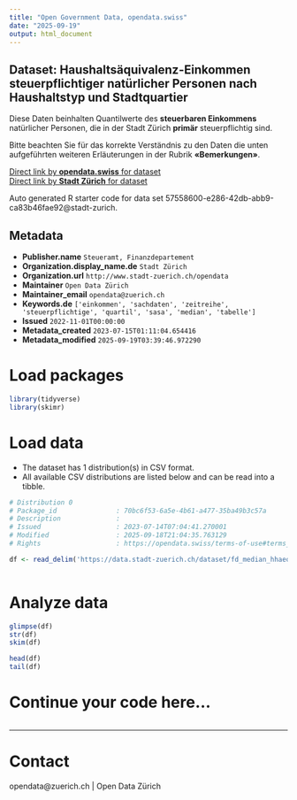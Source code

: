 ```yaml
---
title: "Open Government Data, opendata.swiss"
date: "2025-09-19"
output: html_document
---
```


## Dataset: Haushaltsäquivalenz-Einkommen steuerpflichtiger natürlicher Personen nach Haushaltstyp und Stadtquartier


Diese Daten beinhalten Quantilwerte des **steuerbaren Einkommens** natürlicher Personen, die in der Stadt Zürich **primär** steuerpflichtig sind. 

Bitte beachten Sie für das korrekte Verständnis zu den Daten die unten aufgeführten weiteren Erläuterungen in der Rubrik **«Bemerkungen»**.



[Direct link by **opendata.swiss** for dataset](https://opendata.swiss/de/dataset/haushaltsaquivalenz-einkommen-steuerpflichtiger-naturlicher-personen-nach-haushaltstyp-stadtqua)<br>
[Direct link by **Stadt Zürich** for dataset](https://data.stadt-zuerich.ch/dataset/fd_median_hhaequeinkommen_quartier_od100a)

Auto generated R starter code for data set 57558600-e286-42db-abb9-ca83b46fae92@stadt-zurich.

## Metadata

- **Publisher.name** `Steueramt, Finanzdepartement`
- **Organization.display_name.de** `Stadt Zürich`
- **Organization.url** `http://www.stadt-zuerich.ch/opendata`
- **Maintainer** `Open Data Zürich`
- **Maintainer_email** `opendata@zuerich.ch`
- **Keywords.de** `['einkommen', 'sachdaten', 'zeitreihe', 'steuerpflichtige', 'quartil', 'sasa', 'median', 'tabelle']`
- **Issued** `2022-11-01T00:00:00`
- **Metadata_created** `2023-07-15T01:11:04.654416`
- **Metadata_modified** `2025-09-19T03:39:46.972290`


# Load packages

```r

library(tidyverse)
library(skimr)

```

# Load data

-   The dataset has 1 distribution(s) in CSV format.
-   All available CSV distributions are listed below and can be read into a tibble.

```r

# Distribution 0
# Package_id               : 70bc6f53-6a5e-4b61-a477-35ba49b3c57a
# Description              : 
# Issued                   : 2023-07-14T07:04:41.270001
# Modified                 : 2025-09-18T21:04:35.763129
# Rights                   : https://opendata.swiss/terms-of-use#terms_open

df <- read_delim('https://data.stadt-zuerich.ch/dataset/fd_median_hhaequeinkommen_quartier_od100a/download/WIR100OD100A.csv')



```

# Analyze data

```r

glimpse(df)
str(df)
skim(df)

head(df)
tail(df)

```

# Continue your code here...

```r

```

------------------------------------------------------------------------

# Contact

opendata@zuerich.ch | Open Data Zürich
